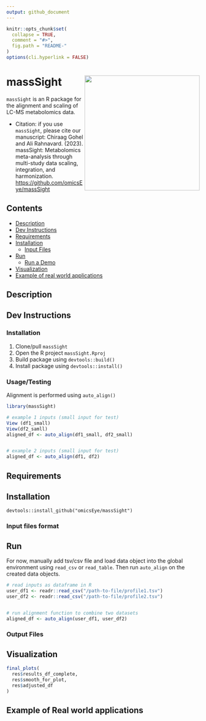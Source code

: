 ```yaml
---
output: github_document
---
```


<!-- README.md is generated from README.Rmd. Please edit that file -->

```r
knitr::opts_chunk$set(
  collapse = TRUE,
  comment = "#>",
  fig.path = "README-"
)
options(cli.hyperlink = FALSE)
```

# massSight <img src="man/figures/massSight.png" align="right" height="300"/></a>

`massSight` is an R package for the alignment and scaling of LC-MS metabolomics data.

-   Citation: if you use `massSight`, please cite our manuscript: Chiraag Gohel and Ali Rahnavard. (2023). massSight: Metabolomics meta-analysis through multi-study data scaling, integration, and harmonization. <https://github.com/omicsEye/massSight>

## Contents

-   [Description](#description)
-   [Dev Instructions](#dev-instructions)
-   [Requirements](#requirements)
-   [Installation](#installation)
    -   [Input Files](#input-files-format)
-   [Run](#run)
    -   [Run a Demo](#run-a-demo)
-   [Visualization](#visualization)
-   [Example of real world applications](#example-of-real-world-applications)

## Description {#description}

## Dev Instructions {#dev-instrutions}

### Installation

1. Clone/pull `massSight`
2. Open the R project `massSight.Rproj`
3. Build package using `devtools::build()`
4. Install package using `devtools::install()`

### Usage/Testing

Alignment is performed using `auto_align()`

```r
library(massSight)

# example 1 inputs (small input for test)
View (df1_small)
View(df2_samll)
aligned_df <- auto_align(df1_small, df2_small)


# example 2 inputs (small input for test)
aligned_df <- auto_align(df1, df2)

```


## Requirements {#requirements}

## Installation {#installation}

    devtools::install_github("omicsEye/massSight")

### Input files format {#input-files-format}

## Run {#run}
For now, manually add tsv/csv file and load data object into the global environment using `read_csv` or `read_table`. Then run `auto_align` on the created data objects.

```r
# read inputs as dataframe in R
user_df1 <- readr::read_csv("/path-to-file/profile1.tsv")
user_df2 <- readr::read_csv("/path-to-file/profile2.tsv")


# run alignment function to combine two datasets
aligned_df <- auto_align(user_df1, user_df2)

```



### Output Files


## Visualization {#visualization}

```r
final_plots(
  res$results_df_complete,
  res$smooth_for_plot,
  res$adjusted_df
)
```

## Example of Real world applications {#example-of-real-world-applications}
